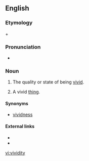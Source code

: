 ==English==

===Etymology===
{{term|vivid|lang=en}} + {{term|-ity|lang=en}}

===Pronunciation===
* {{a|UK}} {{IPA|/vɪˈvɪdɪti/}}

===Noun===
{{en-noun|vividities|-}}

# {{context|uncountable|rare}} The quality or state of being [[vivid]].
# {{context|countable}} A vivid [[thing]].

====Synonyms====
* {{sense|quality}} [[vividness]] {{qualifier|uncountable}}

====External links====
* {{R:Webster 1913}}
* {{R:Century 1911}}

[[vi:vividity]]